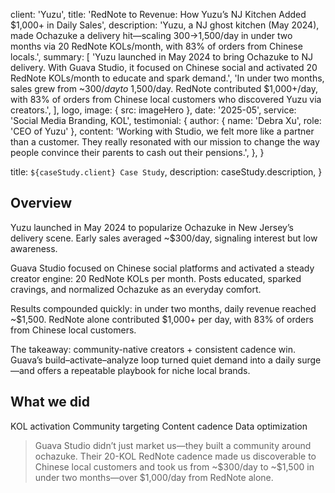 
  client: 'Yuzu',
  title:
    'RedNote to Revenue: How Yuzu’s NJ Kitchen Added $1,000+ in Daily Sales',
  description:
    'Yuzu, a NJ ghost kitchen (May 2024), made Ochazuke a delivery hit—scaling $300→$1,500/day in under two months via 20 RedNote KOLs/month, with 83% of orders from Chinese locals.',
  summary: [
    'Yuzu launched in May 2024 to bring Ochazuke to NJ delivery. With Guava Studio, it focused on Chinese social and activated 20 RedNote KOLs/month to educate and spark demand.',
    'In under two months, sales grew from ~$300/day to ~$1,500/day. RedNote contributed $1,000+/day, with 83% of orders from Chinese local customers who discovered Yuzu via creators.',
  ],
  logo,
  image: { src: imageHero },
  date: '2025-05',
  service: 'Social Media Branding, KOL',
  testimonial: {
    author: { name: 'Debra Xu', role: 'CEO of Yuzu' },
    content:
      'Working with Studio, we felt more like a partner than a customer. They really resonated with our mission to change the way people convince their parents to cash out their pensions.',
  },
}

  title: `${caseStudy.client} Case Study`,
  description: caseStudy.description,
}

## Overview

Yuzu launched in May 2024 to popularize Ochazuke in New Jersey’s delivery scene. Early sales averaged ~$300/day, signaling interest but low awareness.

Guava Studio focused on Chinese social platforms and activated a steady creator engine: 20 RedNote KOLs per month. Posts educated, sparked cravings, and normalized Ochazuke as an everyday comfort.

Results compounded quickly: in under two months, daily revenue reached ~$1,500. RedNote alone contributed $1,000+ per day, with 83% of orders from Chinese local customers.

The takeaway: community-native creators + consistent cadence win. Guava’s build–activate–analyze loop turned quiet demand into a daily surge—and offers a repeatable playbook for niche local brands.

## What we did

<TagList>
  <TagListItem>KOL activation</TagListItem>
  <TagListItem>Community targeting</TagListItem>
  <TagListItem>Content cadence</TagListItem>
  <TagListItem>Data optimization</TagListItem>
</TagList>

<Blockquote
  author={{ name: 'Debra Xu', role: 'CEO of Yuzu' }}
  image={{ src: imageDebraFiscal }}
>
  Guava Studio didn’t just market us—they built a community around ochazuke.
  Their 20-KOL RedNote cadence made us discoverable to Chinese local customers
  and took us from ~$300/day to ~$1,500 in under two months—over $1,000/day from
  RedNote alone.
</Blockquote>

<StatList>
  <StatListItem value="$1000" label="Daily Sales" />
  <StatListItem value="83%" label="Rednote Customers" />
  <StatListItem value="20" label="KOL / month" />
  <StatListItem value="320%" label="Social Media Traffic" />
</StatList>
